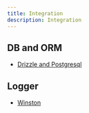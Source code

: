 ```yaml
---
title: Integration
description: Integration
---
```


## DB and ORM

- [Drizzle and Postgresql](./drizzle-and-postgresql.mdx)

## Logger

- [Winston](./winston.mdx)
